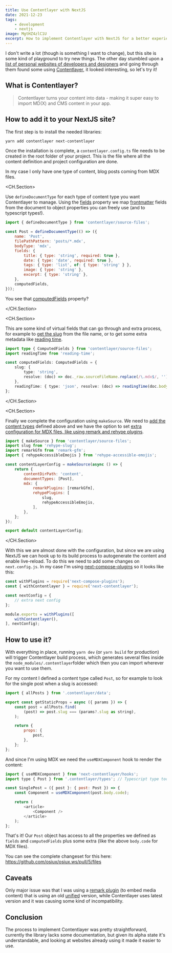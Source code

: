 ---
title: Use Contentlayer with NextJS
date: 2021-12-23
tags:
    - development
    - nextjs
image: MgtHZ4zlC1U
excerpt: How to implement Contentlayer with NextJS for a better experience using MDX
---

I don't write a lot (though is something I want to change), but this site is some kind of playground to try new things. The other day stumbled upon a [list of personal websites of developers and designers](https://github.com/stars/brianlovin/lists/personal-websites) and going through them found some using [Contentlayer](https://www.contentlayer.dev/), it looked interesting, so let's try it!

## What is Contentlayer?

> Contentlayer turns your content into data - making it super easy to import MD(X) and CMS content in your app.



## How to add it to your NextJS site?

The first step is to install the needed libraries:

```bash
yarn add contentlayer next-contentlayer
```

Once the installation is complete, a `contentlayer.config.ts` file needs to be created in the root folder of your project. This is the file where all the content definition and project configuration are done.

In my case I only have one type of content, blog posts coming from MDX files.

<CH.Section>

Use `defineDocumentType` for each type of content type you want Contentlayer to manage. Using the [fields](focus://7:13) property we map [frontmatter](https://mdxjs.com/guides/frontmatter/) fields from the document to object properties you can freely use (and to typescript types!).

```js contentlayer.config.ts
import { defineDocumentType } from 'contentlayer/source-files';

const Post = defineDocumentType(() => ({
	name: 'Post',
	filePathPattern: 'posts/*.mdx',
	bodyType: 'mdx',
	fields: {
		title: { type: 'string', required: true },
		date: { type: 'date', required: true },
		tags: { type: 'list', of: { type: 'string' } },
		image: { type: 'string' },
		excerpt: { type: 'string' },
	},
	computedFields,
}));
```

You see that [computedFields](focus://14) property? 

</CH.Section>

<CH.Section>

This are some kind of virtual fields that can go through and extra process, for example to [get the slug](focus://5:8) from the file name, or to get some extra metadata like [reading time](focus://2,9).

```ts contentlayer.config.ts
import type { ComputedFields } from 'contentlayer/source-files';
import readingTime from 'reading-time';

const computedFields: ComputedFields = {
	slug: {
		type: 'string',
		resolve: (doc) => doc._raw.sourceFileName.replace(/\.mdx$/, ''),
	},
	readingTime: { type: 'json', resolve: (doc) => readingTime(doc.body.raw) },
};
```

</CH.Section>

<CH.Section>

Finally we complete the configuration using `makeSource`. We need to [add the content types](focus://9) defined above and we have the option to set [extra configuration for MDX files, like using remark and rehype plugins](focus://2:4,10:16).

```js contentlayer.config.ts
import { makeSource } from 'contentlayer/source-files';
import slug from 'rehype-slug';
import remarkGfm from 'remark-gfm';
import { rehypeAccessibleEmojis } from 'rehype-accessible-emojis';

const contentLayerConfig = makeSource(async () => {
	return {
		contentDirPath: 'content',
		documentTypes: [Post],
		mdx: {
			remarkPlugins: [remarkGfm],
			rehypePlugins: [
				slug,
				rehypeAccessibleEmojis,
			],
		},
	};
});

export default contentLayerConfig;
```

</CH.Section>

With this we are almost done with the configuration, but since we are using NextJS we can hook up to its build process to autogenerate the content and enable live-reload. To do this we need to add some changes on `next.config.js`. In my case I'm using [next-compose-plugins](https://github.com/cyrilwanner/next-compose-plugins) so it looks like this:

```js next.config.js focus=2,9
const withPlugins = require('next-compose-plugins');
const { withContentlayer } = require('next-contentlayer');

const nextConfig = {
	// extra next config
};

module.exports = withPlugins([
	withContentlayer(),
], nextConfig);

```

## How to use it?

With everything in place, running `yarn dev` (or `yarn build` for production) will trigger Contentlayer build process, which generates several files inside the `node_modules/.contentlayer`folder which then you can import wherever you want to use them.

For my content I defined a content type called `Post`, so for example to look for the single post when a slug is accessed:

```js pages/[slug].tsx focus=1,4:6
import { allPosts } from '.contentlayer/data';

export const getStaticProps = async ({ params }) => {
	const post = allPosts.find(
		(post) => post.slug === (params?.slug as string),
	);

	return {
		props: {
			post,
		},
	};
};
```

And since I'm using MDX we need the `useMDXComponent` hook to render the content:

```js pages/[slug].tsx focus=1,5,9
import { useMDXComponent } from 'next-contentlayer/hooks';
import type { Post } from '.contentlayer/types'; // Typescript type too!

const SinglePost = ({ post }: { post: Post }) => {
	const Component = useMDXComponent(post.body.code);

	return (
		<article>
			<Component />
		</article>
	);
};
```

That's it! Our `Post` object has access to all the properties we defined as `fields` and `computedFields` plus some extra (like the above `body.code` for MDX files).

You can see the complete changeset for this here: https://github.com/osiux/osiux.ws/pull/5/files

## Caveats

Only major issue was that I was using a [remark plugin](https://github.com/MichaelDeBoey/gatsby-remark-embedder) (to embed media content) that is using an old [unified](https://github.com/unifiedjs/unified) version, while Contentlayer uses latest version and it was causing some kind of incompatibility.

## Conclusion

The process to implement Contentlayer was pretty straightforward, currently the library lacks some documentation, but given its alpha state it's understandable, and looking at websites already using it made it easier to use.